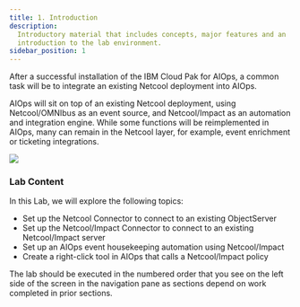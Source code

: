 ```yaml
---
title: 1. Introduction
description:
  Introductory material that includes concepts, major features and an
  introduction to the lab environment.
sidebar_position: 1
---
```


After a successful installation of the IBM Cloud Pak for AIOps, a common task will be to integrate an existing Netcool deployment into AIOps.

AIOps will sit on top of an existing Netcool deployment, using Netcool/OMNIbus as an event source, and Netcool/Impact as an automation and integration engine. While some functions will be reimplemented in AIOps, many can remain in the Netcool layer, for example, event enrichment or ticketing integrations.

![](images/AIOps_4_architecture.png)

### Lab Content

In this Lab, we will explore the following topics:

- Set up the Netcool Connector to connect to an existing ObjectServer
- Set up the Netcool/Impact Connector to connect to an existing Netcool/Impact server
- Set up an AIOps event housekeeping automation using Netcool/Impact
- Create a right-click tool in AIOps that calls a Netcool/Impact policy

The lab should be executed in the numbered order that you see on the left side of the screen in the navigation pane as sections depend on work completed in prior sections.
